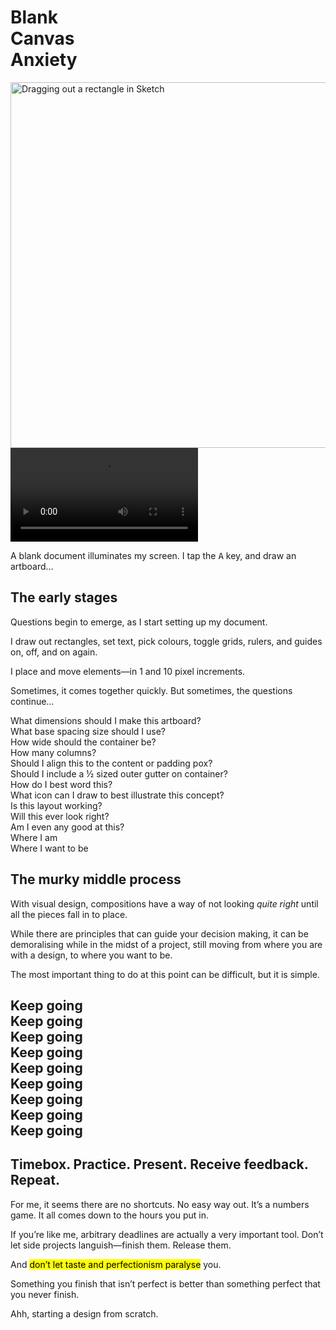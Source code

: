 


<Metatags
  title="Blank Canvas Anxiety | May 26 | CSS Grid a day"
  description="An example of using CSS grid every day, from May 1–31st, 2019."
  thumbnail="https://cssgrid31.brett.cool/opengraph/may-26.png"
  url="https://cssgrid31.brett.cool"
  pathname="/may-26"
/>

<div className={HeroStyles.canvas}>
  <div className={HeroStyles.lock} />
  <div className={HeroStyles.stroke_v} />
  <div className={HeroStyles.stroke_v2} />
  <div className={HeroStyles.stroke_h} />
  <h1 className={Selection.box}>
    Blank
    <br />
    Canvas
    <br />
    Anxiety
    <SelectionTags />
  </h1>
  <div className={HeroStyles.rectangles}>
    <img src={Hero} alt="Dragging out a rectangle in Sketch" width="585" />
  </div>
  <div className={HeroStyles.video}>
    <video className={HeroStyles.artboardVideo} src={Artboards} autoPlay={true} loop={true}/>
  </div>
  <div className={`${HeroStyles.subtitle} ${Selection.box}`}>
    <p>A blank document illuminates my screen. I tap the <kbd>A</kbd> key, and draw an artboard…</p>
    <SelectionTags />
  </div>
</div>

<div className={`${Section.container} ${Section.altbg}`}>
<div className={Section.questionsCopy}>
<h2>The early stages</h2>

Questions begin to emerge, as I start setting up my document.

I draw out rectangles, set text, pick colours, toggle grids, rulers, and guides on, off, and on again.

I place and move elements—in 1 and 10 pixel increments.

Sometimes, it comes together quickly. But sometimes, the questions continue…
</div>
<div className={Section.questions}>
  <div className={Sketch.collection}>
    <div className={Sketch.box}>What dimensions should I make this artboard?</div>
    <div className={Sketch.box}>What base spacing size should I use?</div>
    <div className={Sketch.box}>How wide should the container be?</div>
    <div className={Sketch.box}>How many columns?</div>
    <div className={Sketch.box}>Should I align this to the content or padding pox?</div>
    <div className={Sketch.box}>Should I include a ½ sized outer gutter on container?</div>
    <div className={Sketch.box}>How do I best word this?</div>
    <div className={Sketch.box}>What icon can I draw to best illustrate this concept?</div>
    <div className={Sketch.box}>Is this layout working?</div>
    <div className={Sketch.box}>Will this ever look right?</div>
    <div className={Sketch.boxHighlighted}>Am I even any good at this?</div>
  </div>
</div>
</div>

<div className={`${Section.container} ${Section.darkbg}`}>

<div className={Section.murkyMiddle}>
  <div className={Diagram.container}>
    <div className={Diagram.atom}>
      <div className={Diagram.atomLabel}>Where I am</div>
    </div>
    <div className={Diagram.atomEnd}>
      <div className={Diagram.atomLabel}>Where I want to be</div>
    </div>
  </div>
</div>

<div className={Section.murkyMiddleCopy}>
<h2>The murky middle process</h2>

With visual design, compositions have a way of not looking *quite right* until all the pieces fall in to place.

While there are principles that can guide your decision making, it can be demoralising while in the midst of a project, still moving from where you are with a design, to where you want to be.

The most important thing to do at this point can be difficult, but it is simple.
</div>
</div>

<div className={`${Section.container} ${Section.blackbg}`}>
<div className={Section.Go}>
<h2><span style={{fontWeight: '100'}}>Keep going</span><br/>
<span style={{fontWeight: '200'}}>Keep going</span><br/>
<span style={{fontWeight: '300'}}>Keep going</span><br/>
<span style={{fontWeight: '400'}}>Keep going</span><br/>
<span style={{fontWeight: '500'}}>Keep going</span><br/>
<span style={{fontWeight: '600'}}>Keep going</span><br/>
<span style={{fontWeight: '700'}}>Keep going</span><br/>
<span style={{fontWeight: '800'}}>Keep going</span><br/>
<span style={{fontWeight: '900'}}>Keep going</span></h2>
</div>
</div>

<div className={`${Section.container} ${Section.altbg}`}>

<div className={Section.summaryHeading}><h2>Timebox. Practice. Present. Receive feedback. Repeat.</h2></div>

<div className={Section.summaryBody}>

For me, it seems there are no shortcuts. No easy way out. It’s a numbers game. It all comes down to the hours you put in.

If you’re like me, arbitrary deadlines are actually a very important tool. Don’t let side projects languish—finish them. Release them.

And <mark>don’t let taste and perfectionism paralyse</mark> you.

Something you finish that isn’t perfect is better than something perfect that you never finish.
</div>
</div>

<Footer date={26} prev={true}>

Ahh, starting a design from scratch.

</Footer>
